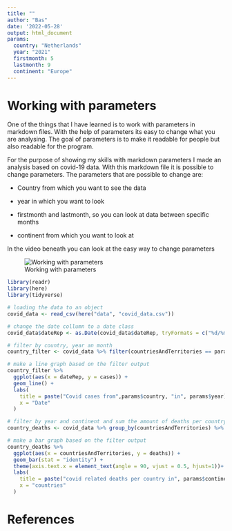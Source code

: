 ```yaml
---
title: ""
author: "Bas"
date: '2022-05-28'
output: html_document
params:
  country: "Netherlands"
  year: "2021"
  firstmonth: 5
  lastmonth: 9
  continent: "Europe"
---
```

# Working with parameters

One of the things that I have learned is to work with parameters in markdown files.
With the help of parameters its easy to change what you are analysing.
The goal of parameters is to make it readable for people but also readable for the program.

For the purpose of showing my skills with markdown parameters I made an analysis based on covid-19 data.
With this markdown file it is possible to change parameters.
The parameters that are possible to change are:

- Country from which you want to see the data

- year in which you want to look

- firstmonth and lastmonth, so you can look at data between specific months

- continent from which you want to look at


In the video beneath you can look at the easy way to change parameters

![Working with parameters](https://media.giphy.com/media/uWRibtnGNJJ0ST4HjC/giphy.gif)
```r
library(readr)
library(here)
library(tidyverse)
```

```r
# loading the data to an object
covid_data <- read_csv(here("data", "covid_data.csv"))
```

```r
# change the date collumn to a date class
covid_data$dateRep <- as.Date(covid_data$dateRep, tryFormats = c("%d/%m/%y"))

# filter by country, year an month
country_filter <- covid_data %>% filter(countriesAndTerritories == params$country & year == params$year & month %in% (params$firstmonth:params$lastmonth))

# make a line graph based on the filter output
country_filter %>%
  ggplot(aes(x = dateRep, y = cases)) +
  geom_line() + 
  labs(
    title = paste("Covid cases from",params$country, "in", params$year),
    x = "Date"
  )

```

```r
# filter by year and continent and sum the amount of deaths per country
country_deaths <- covid_data %>% group_by(countriesAndTerritories) %>% filter(year == params$year, continentExp == params$continent) %>% summarize(deaths = sum(deaths, na.rm = TRUE))

# make a bar graph based on the filter output
country_deaths %>% 
  ggplot(aes(x = countriesAndTerritories, y = deaths)) +
  geom_bar(stat = "identity") +
  theme(axis.text.x = element_text(angle = 90, vjust = 0.5, hjust=1))+
  labs(
    title = paste("covid related deaths per country in", params$continent, "in", params$year),
    x = "countries"
  )


```

# References
